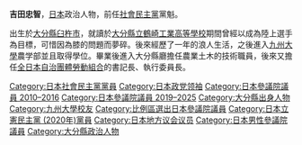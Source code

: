 {{Infobox_Officeholder
| name = 吉田 忠智
|image= Tadatomo Yoshida cropped 2 Masaharu Nakagawa Mizuho Fukushima and Tadatomo Yoshida 201204.jpg
| office       = 第4任[[社會民主黨_(日本)|社會民主黨]]黨首
| term_start   = 2013年10月14日
| term_end     = 2018年2月25日
| predecessor  = [[福島瑞穗|福島瑞穗]]
| successor    = [[又市征治|又市征治]]
|office2   = {{JPN}}[[參議院_(日本)|參議院]]議員
| term_start2 = 2019年7月29日
| term_end2 = 
| predecessor2 = 
| successor2 = 
|constituency2  = [[日本參議院比例區|比例區]]
|term_start3  = 2010年7月26日
|term_end3  = 2016年7月25日
|predecessor3 = 
|successor3  = 
|constituency3= [[日本參議院比例區|比例區]]
|office4   = {{flagicon|Ōita}}[[大分縣|大分縣]]議會議員
|term_start4  = 2000年
|term_end4 = 2010年4月
|constituency4= [[大分市|大分市]]選區
| birth_date = {{birth date and age|1956|3|7}}
| birth_place = {{JPN}}[[大分縣|大分縣]][[臼杵市|臼杵市]]
| death_date =
| death_place = 
| residence=
| spouse = 
| party = （[[社会民主党_(日本)|社会民主党]]→）<br />[[立憲民主黨_(日本2020年)|立憲民主黨]]
| alma_mater = 	[[九州大学|九州大学]]農学部
|religion = 
|website  =
}}
{{blpunsourced|time=2016-02-07T13:48:58+00:00}}
'''吉田忠智'''{{BD|1956年|3月7日|||Yoshida, Tadatomo}}，[[日本|日本]]政治人物，前任[[社會民主黨_(日本)|社會民主黨]]黨魁。

出生於[[大分縣|大分縣]][[臼杵市|臼杵市]]，就讀於[[大分縣立鶴崎工業高等學校|大分縣立鶴崎工業高等學校]]期間曾經以成為陸上選手為目標，可惜因為膝的問題而夢碎。後來經歷了一年的浪人生活，之後進入[[九州大學|九州大學]]農学部並且取得學位。畢業後進入大分縣廳擔任農業土木的技術職員，後來又擔任[[全日本自治團體勞動組合|全日本自治團體勞動組合]]的書記長、執行委員長。

{{DEFAULTSORT:Yoshida, Tadatomo}}
[[Category:日本社會民主黨黨員|Category:日本社會民主黨黨員]]
[[Category:日本政党领袖|Category:日本政党领袖]]
[[Category:日本參議院議員_2010–2016|Category:日本參議院議員 2010–2016]]
[[Category:日本參議院議員_2019–2025|Category:日本參議院議員 2019–2025]]
[[Category:大分縣出身人物|Category:大分縣出身人物]]
[[Category:九州大學校友|Category:九州大學校友]]
[[Category:比例區選出日本參議院議員|Category:比例區選出日本參議院議員]]
[[Category:日本立憲民主黨_(2020年)黨員|Category:日本立憲民主黨 (2020年)黨員]]
[[Category:日本地方议会议员|Category:日本地方议会议员]]
[[Category:日本男性參議院議員|Category:日本男性參議院議員]]
[[Category:大分縣政治人物|Category:大分縣政治人物]]